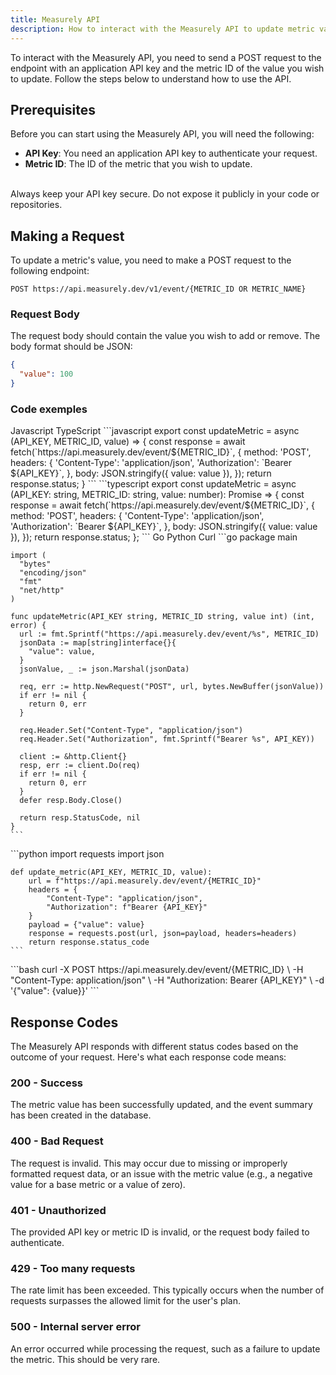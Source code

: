 ```yaml
---
title: Measurely API
description: How to interact with the Measurely API to update metric values.
---
```


To interact with the Measurely API, you need to send a POST request to the endpoint with an application API key and the metric ID of the value you wish to update. Follow the steps below to understand how to use the API.

## Prerequisites

Before you can start using the Measurely API, you will need the following:

- **API Key**: You need an application API key to authenticate your request.
- **Metric ID**: The ID of the metric that you wish to update.

<br />

<Note title='Remember' type='warning'>
  Always keep your API key secure. Do not expose it publicly in your code or
  repositories.
</Note>

## Making a Request

To update a metric's value, you need to make a POST request to the following endpoint:

```
POST https://api.measurely.dev/v1/event/{METRIC_ID OR METRIC_NAME}
```

### Request Body

The request body should contain the value you wish to add or remove. The body format should be JSON:

```json
{
  "value": 100
}
```

### Code exemples

<Tabs defaultValue="javascript" className="pt-5 pb-1">
  <TabsList>
    <TabsTrigger value="javascript">Javascript</TabsTrigger>
    <TabsTrigger value="typescript">TypeScript</TabsTrigger>
  </TabsList>
  <TabsContent value="javascript">
    ```javascript
    export const updateMetric = async (API_KEY, METRIC_ID, value) => {
      const response = await fetch(`https://api.measurely.dev/event/${METRIC_ID}`, {
        method: 'POST',
        headers: {
          'Content-Type': 'application/json',
          'Authorization': `Bearer ${API_KEY}`,
        },
        body: JSON.stringify({ value: value }),
      });
      return response.status;
    }
    ```
  </TabsContent>
  <TabsContent value="typescript">
    ```typescript
    export const updateMetric = async (API_KEY: string, METRIC_ID: string, value: number): Promise<number> => {
      const response = await fetch(`https://api.measurely.dev/event/${METRIC_ID}`, {
        method: 'POST',
        headers: {
          'Content-Type': 'application/json',
          'Authorization': `Bearer ${API_KEY}`,
        },
        body: JSON.stringify({ value: value }),
      });
      return response.status;
    };
    ```
  </TabsContent>
</Tabs>

<Tabs defaultValue="go" className="pt-5 pb-1">
  <TabsList>
    <TabsTrigger value="go">Go</TabsTrigger>
    <TabsTrigger value="python">Python</TabsTrigger>
    <TabsTrigger value="curl">Curl</TabsTrigger>
  </TabsList>
  <TabsContent value="go">
    ```go
    package main

    import (
      "bytes"
      "encoding/json"
      "fmt"
      "net/http"
    )

    func updateMetric(API_KEY string, METRIC_ID string, value int) (int, error) {
      url := fmt.Sprintf("https://api.measurely.dev/event/%s", METRIC_ID)
      jsonData := map[string]interface{}{
        "value": value,
      }
      jsonValue, _ := json.Marshal(jsonData)

      req, err := http.NewRequest("POST", url, bytes.NewBuffer(jsonValue))
      if err != nil {
        return 0, err
      }

      req.Header.Set("Content-Type", "application/json")
      req.Header.Set("Authorization", fmt.Sprintf("Bearer %s", API_KEY))

      client := &http.Client{}
      resp, err := client.Do(req)
      if err != nil {
        return 0, err
      }
      defer resp.Body.Close()

      return resp.StatusCode, nil
    }
    ```

  </TabsContent>
  <TabsContent value="python">
    ```python
    import requests
    import json

    def update_metric(API_KEY, METRIC_ID, value):
        url = f"https://api.measurely.dev/event/{METRIC_ID}"
        headers = {
            "Content-Type": "application/json",
            "Authorization": f"Bearer {API_KEY}"
        }
        payload = {"value": value}
        response = requests.post(url, json=payload, headers=headers)
        return response.status_code
    ```

  </TabsContent>
  <TabsContent value="curl">
    ```bash
    curl -X POST https://api.measurely.dev/event/{METRIC_ID} \
      -H "Content-Type: application/json" \
      -H "Authorization: Bearer {API_KEY}" \
      -d '{"value": {value}}'
    ```
  </TabsContent>
</Tabs>

## Response Codes

The Measurely API responds with different status codes based on the outcome of your request. Here's what each response code means:

### 200 - Success

The metric value has been successfully updated, and the event summary has been created in the database.

### 400 - Bad Request

The request is invalid. This may occur due to missing or improperly formatted request data, or an issue with the metric value (e.g., a negative value for a base metric or a value of zero).

### 401 - Unauthorized

The provided API key or metric ID is invalid, or the request body failed to authenticate.

### 429 - Too many requests

The rate limit has been exceeded. This typically occurs when the number of requests surpasses the allowed limit for the user's plan.

### 500 - Internal server error

An error occurred while processing the request, such as a failure to update the metric. This should be very rare.
